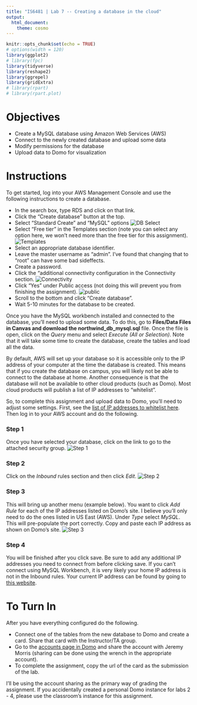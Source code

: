 ```yaml
---
title: "IS6481 | Lab 7 -- Creating a database in the cloud"
output: 
  html_document: 
    theme: cosmo
---
```


```r
knitr::opts_chunk$set(echo = TRUE)
# options(width = 120)
library(ggplot2)
# library(fpc)
library(tidyverse)
library(reshape2)
library(ggrepel)
library(gridExtra)
# library(rpart)
# library(rpart.plot)
```

# Objectives

* Create a MySQL database using Amazon Web Services (AWS)
* Connect to the newly created database and upload some data
* Modify permissions for the database
* Upload data to Domo for visualization

# Instructions

To get started, log into your AWS Management Console and use the following instructions to create a database.

* In the search box, type RDS and click on that link.
* Click the "Create database" button at the top.
* Select "Standard Create" and "MySQL" options ![DB Select](select_db.png)  
* Select "Free tier" in the Templates section (note you can select any option here, we won't need more than the free tier for this assignment). ![Templates](templates.png)  
* Select an appropriate database identifier.
* Leave the master username as "admin". I've found that changing that to "root" can have some bad sideffects.
* Create a password.
* Click the "additional connectivity configuration in the Connectivity section. ![Connectivity](connectivity.png)  
* Click "Yes" under Public access (not doing this will prevent you from finishing the assignment). ![public](public.png)  
* Scroll to the bottom and click "Create database".
* Wait 5-10 minutes for the database to be created.


Once you have the MySQL workbench installed and connected to the database, you'll need to upload some data. To do this, go to **Files/Data Files in Canvas and download the northwind_db_mysql.sql** file. Once the file is open, click on the *Query* menu and select *Execute (All or Selection)*. Note that it will take some time to create the database, create the tables and load all the data.

By default, AWS will set up your database so it is accessible only to the IP address of your computer at the time the database is created. This means that if you create the database on campus, you will likely not be able to connect to the database at home. Another consequence is that the database will not be available to other cloud products (such as Domo). Most cloud products will publish a list of IP addresses to "whitelist".

So, to complete this assignment and upload data to Domo, you'll need to adjust some settings. First, see the [list of IP addresses to whitelist here](https://knowledge.domo.com/Connect/Connecting_to_Data_with_Connectors/General_Guide_to_Connecting_with_Connectors/Whitelisting_IP_Addresses_for_Connectors). Then log in to your AWS account and do the following.

### Step 1
Once you have selected your database, click on the link to go to the attached security group.
![Step 1](security_step01.png)

### Step 2
Click on the *Inbound* rules section and then click *Edit*.
![Step 2](security_step02.png)

### Step 3
This will bring up another menu (example below). You want to click *Add Rule* for each of the IP addresses listed on Domo's site. I believe you'll only need to do the ones listed in US East (AWS). Under *Type* select *MySQL*. This will pre-populate the port correctly. Copy and paste each IP address as shown on Domo's site.
![Step 3](security_step03.png)

### Step 4
You will be finished after you click save. Be sure to add any additional IP addresses you need to connect from before clicking save. If you can't connect using MySQL Workbench, it is very likely your home IP address is not in the Inbound rules. Your current IP address can be found by going to [this website](https://www.whatismyip.com/).


# To Turn In
After you have everything configured do the following. 

* Connect one of the tables from the new database to Domo and create a card. Share that card with the Instructor/TA group.
* Go to the [accounts page in Domo](https://utah-is6481-fall2020.domo.com/datacenter/accounts) and share the account with Jeremy Morris (sharing can be done using the wrench in the appropriate account).
* To complete the assignment, copy the url of the card as the submission of the lab.

I'll be using the account sharing as the primary way of grading the assignment. If you accidentally created a personal Domo instance for labs 2 - 4, please use the classroom's instance for this assignment.